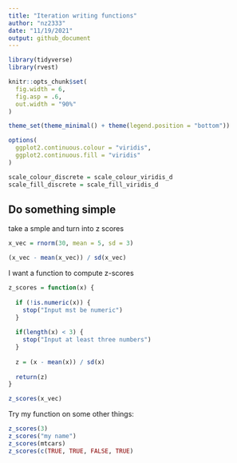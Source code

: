```yaml
---
title: "Iteration writing functions"
author: "nz2333"
date: "11/19/2021"
output: github_document
---
```


```r
library(tidyverse)
library(rvest)

knitr::opts_chunk$set(
  fig.width = 6,
  fig.asp = .6,
  out.width = "90%"
)

theme_set(theme_minimal() + theme(legend.position = "bottom"))

options(
  ggplot2.continuous.colour = "viridis",
  ggplot2.continuous.fill = "viridis"
)

scale_colour_discrete = scale_colour_viridis_d
scale_fill_discrete = scale_fill_viridis_d
```

## Do something simple
take a smple and turn into z scores

```r
x_vec = rnorm(30, mean = 5, sd = 3)

(x_vec - mean(x_vec)) / sd(x_vec)
```

I want a function to compute z-scores
```r
z_scores = function(x) {
  
  if (!is.numeric(x)) {
    stop("Input mst be numeric")
  }
  
  if(length(x) < 3) {
    stop("Input at least three numbers")
  }
  
  z = (x - mean(x)) / sd(x)
  
  return(z)
}

z_scores(x_vec)
```

Try my function on some other things:
```r
z_scores(3)
z_scores("my name")
z_scores(mtcars)
z_scores(c(TRUE, TRUE, FALSE, TRUE)
```

